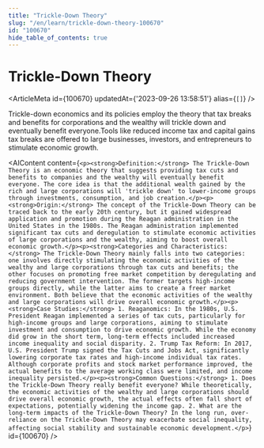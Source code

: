 ```yaml
---
title: "Trickle-Down Theory"
slug: "/en/learn/trickle-down-theory-100670"
id: "100670"
hide_table_of_contents: true
---
```



# Trickle-Down Theory

<ArticleMeta id={100670} updatedAt={'2023-09-26 13:58:51'} alias={`[]`} />
<div className='border-solid border-b border-t-0 my-4 border-[var(--ifm-color-gray-300)]' />

Trickle-down economics and its policies employ the theory that tax breaks and benefits for corporations and the wealthy will trickle down and eventually benefit everyone.Tools like reduced income tax and capital gains tax breaks are offered to large businesses, investors, and entrepreneurs to stimulate economic growth.

<AIContent content={`<p><strong>Definition:</strong> The Trickle-Down Theory is an economic theory that suggests providing tax cuts and benefits to companies and the wealthy will eventually benefit everyone. The core idea is that the additional wealth gained by the rich and large corporations will 'trickle down' to lower-income groups through investments, consumption, and job creation.</p><p><strong>Origin:</strong> The concept of the Trickle-Down Theory can be traced back to the early 20th century, but it gained widespread application and promotion during the Reagan administration in the United States in the 1980s. The Reagan administration implemented significant tax cuts and deregulation to stimulate economic activities of large corporations and the wealthy, aiming to boost overall economic growth.</p><p><strong>Categories and Characteristics:</strong> The Trickle-Down Theory mainly falls into two categories: one involves directly stimulating the economic activities of the wealthy and large corporations through tax cuts and benefits; the other focuses on promoting free market competition by deregulating and reducing government intervention. The former targets high-income groups directly, while the latter aims to create a freer market environment. Both believe that the economic activities of the wealthy and large corporations will drive overall economic growth.</p><p><strong>Case Studies:</strong> 1. Reaganomics: In the 1980s, U.S. President Reagan implemented a series of tax cuts, particularly for high-income groups and large corporations, aiming to stimulate investment and consumption to drive economic growth. While the economy did grow in the short term, long-term effects included increased income inequality and social disparity. 2. Trump Tax Reform: In 2017, U.S. President Trump signed the Tax Cuts and Jobs Act, significantly lowering corporate tax rates and high-income individual tax rates. Although corporate profits and stock market performance improved, the actual benefits to the average working class were limited, and income inequality persisted.</p><p><strong>Common Questions:</strong> 1. Does the Trickle-Down Theory really benefit everyone? While theoretically, the economic activities of the wealthy and large corporations should drive overall economic growth, the actual effects often fall short of expectations, potentially widening the income gap. 2. What are the long-term impacts of the Trickle-Down Theory? In the long run, over-reliance on the Trickle-Down Theory may exacerbate social inequality, affecting social stability and sustainable economic development.</p>`} id={100670} />

